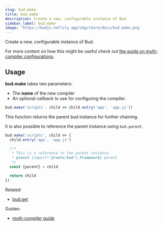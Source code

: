 ```yaml
---
slug: bud.make
title: bud.make
description: Create a new, configurable instance of Bud.
sidebar_label: bud.make
image: 'https://budjs.netlify.app/img/share/docs/bud.make.png'
---
```



Create a new, configurable instance of Bud.

For more context on how this might be useful check out [the guide on multi-compiler configurations](/guides/general-use/multi-compiler).

## Usage

**bud.make** takes two parameters:

- The **name** of the new compiler
- An optional callback to use for configuring the compiler.

```js
bud.make('scripts', child => child.entry('app', 'app.js'))
```

This function returns the parent bud instance for further chaining. 

It is also possible to reference the parent instance using `bud.parent`.

```js
bud.make('scripts', child => {
  child.entry('app', 'app.js')

  /**
   * This is a reference to the parent instance
   * @const {import('@roots/bud').Framework} parent
   */
  const {parent} = child

  return child
})
```

Related:

- [bud.get](/docs/bud.get)

Guides:

- [multi-compiler guide](/guides/general-use/multi-compiler)
